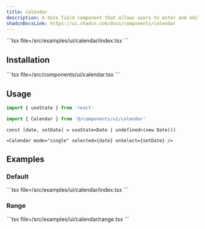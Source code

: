 ```yaml
---
title: Calendar
description: A date field component that allows users to enter and edit date.
shadcnDocsLink: https://ui.shadcn.com/docs/components/calendar
---
```


<ComponentPreview component="calendar" >
  ```tsx file=<rootDir>/src/examples/ui/calendar/index.tsx
  ```
</ComponentPreview>


## Installation

<Installation component="calendar">
  ```tsx file=<rootDir>/src/components/ui/calendar.tsx
  ```
</Installation>

## Usage

```ts
import { useState } from 'react'

import { Calendar } from '@/components/ui/calendar'
```

```tsx
const [date, setDate] = useState<Date | undefined>(new Date())
```

```tsx
<Calendar mode="single" selected={date} onSelect={setDate} />
```

## Examples

### Default

<ComponentPreview component="calendar">
  ```tsx file=<rootDir>/src/examples/ui/calendar/index.tsx
  ```
</ComponentPreview>

### Range

<ComponentPreview component="calendar" example="range">
  ```tsx file=<rootDir>/src/examples/ui/calendar/range.tsx
  ```
</ComponentPreview>